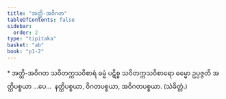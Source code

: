 ```yaml
---
title: "အတ္ထိ-အဝိဂတ"
tableOfContents: false
sidebar:
  order: 2
type: "tipitaka"
basket: "ab"
book: "p1-2"
---
```



<DynamicBreadcrumb />

<Paragraph type="center" book="p1-2">
* အတ္ထိ-အဝိဂတ
</Paragraph>

<Division number="21" book="p1-2" e="ch" v="37" p="16">

<Paragraph number="98" book="p1-2">
သဝိတက္ကသဝိစာရံ ဓမ္မံ ပဋိစ္စ သဝိတက္ကသဝိစာရော ဓမ္မော ဥပ္ပဇ္ဇတိ အတ္ထိပစ္စယာ …ပေ…  နတ္ထိပစ္စယာ, ဝိဂတပစ္စယာ, အဝိဂတပစ္စယာ. (သံခိတ္တံ.)
</Paragraph>
</Division>
